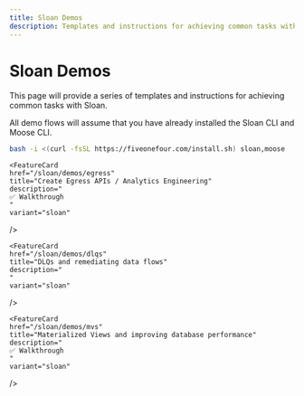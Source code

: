 ```yaml
---
title: Sloan Demos
description: Templates and instructions for achieving common tasks with Sloan
---
```



# Sloan Demos

This page will provide a series of templates and instructions for achieving common tasks with Sloan.

All demo flows will assume that you have already installed the Sloan CLI and Moose CLI.

```bash filename="Terminal" copy
bash -i <(curl -fsSL https://fiveonefour.com/install.sh) sloan,moose
```

<FeatureGrid columns={1}>
  
  <FeatureCard
    href="/sloan/demos/ingest"
    title="Ingest Data"
    description="
    ✅ Walkthrough
    "
    variant="sloan"
  />

   <FeatureCard
    href="/sloan/demos/model-data"
    title="Model Data"
    description="
    "
    variant="sloan"
  />

    <FeatureCard
    href="/sloan/demos/egress"
    title="Create Egress APIs / Analytics Engineering"
    description="
    ✅ Walkthrough
    "
    variant="sloan"
  />

    <FeatureCard
    href="/sloan/demos/dlqs"
    title="DLQs and remediating data flows"
    description="
    "
    variant="sloan"
  />

    <FeatureCard
    href="/sloan/demos/mvs"
    title="Materialized Views and improving database performance"
    description="
    ✅ Walkthrough
    "
    variant="sloan"
  />

</FeatureGrid>